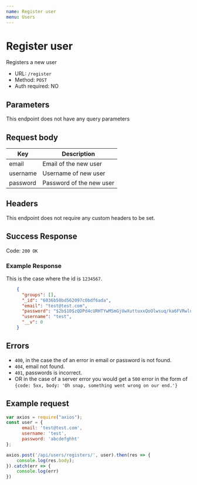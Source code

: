 ```yaml
---
name: Register user
menu: Users
---
```


# Register user
Registers a new user
- URL: `/register`
- Method: `POST`
- Auth required: NO

## Parameters
This endpoint does not have any query parameters

## Request body
|Key         |Description                                         |
|------------|----------------------------------------------------|
|email       | Email of the new user                              |
|username    | Username of new user                               |
|password    | Password of the new user                           |

## Headers
This endpoint does not require any custom headers to be set.

## Success Response
Code: `200 OK`
### Example Response
This is the case where the id is `1234567`.
```json
    {
      "groups": [],
      "_id": "6036b50bd562097c0bdf6ada",
      "email": "test@test.com",
      "password": "$2b$10$zQDPd4cURHTYwMSmGjUwXuttuxxQoOlwsuq/ka6FVRwlu5tDtP8D2",
      "username": "test",
      "__v": 0
    }
```

## Errors
- `400`, in the case the of an error in email or password is not found.
- `404`, email not found.
- `401`, passwords is incorrect.
- OR in the case of a server error you would get a `500` error in the form of `{code: 5xx, body: 'Oh snap, something went wrong on our end.'}`

## Example request
```js
var axios = require("axios");
const user = {
      email: 'test@test.com',
      username: 'test',
      password: 'abcdefghht'
};

axios.post('/api/users/registers/', user).then(res => {
    console.log(res.body);
}).catch(err => {
    console.log(err)
})
```